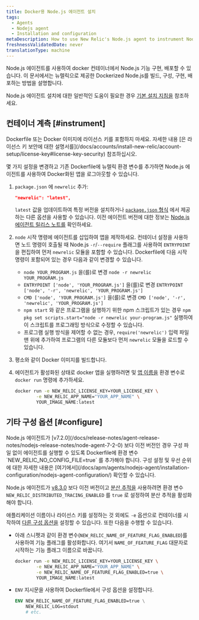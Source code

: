```yaml
---
title: Docker용 Node.js 에이전트 설치
tags:
  - Agents
  - Nodejs agent
  - Installation and configuration
metaDescription: How to use New Relic's Node.js agent to instrument Node.js applications deployed in Docker containers.
freshnessValidatedDate: never
translationType: machine
---
```


Node.js 에이전트를 사용하여 docker 컨테이너에서 Node.js 기능 구현, 배포할 수 있습니다. 이 문서에서는 뉴렐릭으로 제공한 Dockerized Node.js를 빌드, 구성, 구현, 배포하는 방법을 설명합니다.

Node.js 에이전트 설치에 대한 일반적인 도움이 필요한 경우 [기본 설치 지침을](/docs/apm/agents/nodejs-agent/installation-configuration/install-nodejs-agent) 참조하세요.

## 컨테이너 계측 [#instrument]

<Callout variant="caution">
  Dockerfile 또는 Docker 이미지에 라이선스 키를 포함하지 마세요. 자세한 내용 [은 라이선스 키 보안에 대한 설명서를](/docs/accounts/install-new-relic/account-setup/license-key#license-key-security) 참조하십시오.
</Callout>

몇 가지 설정을 변경하고 기존 Dockerfile에 뉴렐릭 환경 변수를 추가하면 Node.js 에이전트를 사용하여 Docker화된 앱을 로그아웃할 수 있습니다.

1. `package.json` 에 `newrelic` 추가:

   ```json
   "newrelic": "latest",
   ```

   `latest` 값을 업데이트하여 특정 버전을 설치하거나 [`package.json` 형식](https://docs.npmjs.com/files/package.json#dependencies) 에서 제공하는 다른 옵션을 사용할 수 있습니다. 이전 에이전트 버전에 대한 정보는 [Node.js 에이전트 릴리스 노트를](/docs/release-notes/agent-release-notes/nodejs-release-notes) 확인하세요.

2. `node` 시작 명령에 에이전트를 삽입하여 앱을 제작하세요. 컨테이너 설정을 사용하면 노드 명령이 호출될 때 Node.js `-r`/`--require` 플래그를 사용하여 `ENTRYPOINT` 을 편집하여 먼저 `newrelic` 모듈을 포함할 수 있습니다. Dockerfile에 다음 시작 명령이 포함되어 있는 경우 다음과 같이 변경할 수 있습니다.

   * `node YOUR_PROGRAM.js` 을(를)로 변경 `node -r newrelic YOUR_PROGRAM.js`
   * `ENTRYPOINT ['node', 'YOUR_PROGRAM.js']` 을(를)로 변경 `ENTRYPOINT ['node', '-r', 'newrelic', 'YOUR_PROGRAM.js']`
   * `CMD ['node', 'YOUR_PROGRAM.js']` 을(를)로 변경 `CMD ['node', '-r', 'newrelic', 'YOUR_PROGRAM.js']`
   * `npm start` 와 같은 프로그램을 실행하기 위한 npm 스크립트가 있는 경우 `npm pkg set scripts.start="node -r newrelic your-program.js"` 실행하여 이 스크립트를 프로그래밍 방식으로 수정할 수 있습니다.
   * 프로그램 실행 방식을 제어할 수 없는 경우, `require('newrelic')` 입력 파일 맨 위에 추가하여 프로그램의 다른 모듈보다 먼저 `newrelic` 모듈을 로드할 수 있습니다.

3. 평소와 같이 Docker 이미지를 빌드합니다.

4. 에이전트가 활성화된 상태로 docker 앱을 실행하려면 <InlinePopover type="licenseKey" />및 [앱 이름을](/docs/agents/manage-apm-agents/app-naming/name-your-application) 환경 변수로 `docker run` 명령에 추가하세요.

   ```bash
   docker run -e NEW_RELIC_LICENSE_KEY=YOUR_LICENSE_KEY \
           -e NEW_RELIC_APP_NAME="YOUR_APP_NAME" \
           YOUR_IMAGE_NAME:latest
   ```

<InstallFeedback />

## 기타 구성 옵션 [#configure]

<Callout variant="important">
  Node.js 에이전트가 [v7.2.0](/docs/release-notes/agent-release-notes/nodejs-release-notes/node-agent-7-2-0) 보다 이전 버전인 경우 구성 파일 없이 에이전트를 실행할 수 있도록 Dockerfile에 환경 변수 `NEW_RELIC_NO_CONFIG_FILE=true` 를 추가해야 합니다. 구성 설정 및 우선 순위에 대한 자세한 내용은 [여기에서](/docs/apm/agents/nodejs-agent/installation-configuration/nodejs-agent-configuration/) 확인할 수 있습니다.

  Node.js 에이전트가 [v8.3.0](/docs/release-notes/agent-release-notes/nodejs-release-notes/node-agent-8-3-0) 보다 이전 버전이고 [분산 추적을](/docs/understand-dependencies/distributed-tracing/get-started/introduction-distributed-tracing) 사용하려면 환경 변수 `NEW_RELIC_DISTRIBUTED_TRACING_ENABLED` 를 `true` 로 설정하여 분산 추적을 활성화해야 합니다.
</Callout>

애플리케이션 이름이나 라이선스 키를 설정하는 것 외에도 `-e` 옵션으로 컨테이너를 시작하여 [다른 구성 옵션을](/docs/agents/nodejs-agent/installation-configuration/nodejs-agent-configuration) 설정할 수 있습니다. 또한 다음을 수행할 수 있습니다.

* 아래 스니펫과 같이 환경 변수(`NEW_RELIC_NAME_OF_FEATURE_FLAG_ENABLED`)를 사용하여 기능 플래그를 활성화합니다. 여기서 `NAME_OF_FEATURE_FLAG` 대문자로 시작하는 기능 플래그 이름으로 바꿉니다.

  ```bash
  docker run -e NEW_RELIC_LICENSE_KEY=YOUR_LICENSE_KEY \
          -e NEW_RELIC_APP_NAME="YOUR_APP_NAME" \
          -e NEW_RELIC_NAME_OF_FEATURE_FLAG_ENABLED=true \
          YOUR_IMAGE_NAME:latest
  ```

* `ENV` 지시문을 사용하여 Dockerfile에서 구성 옵션을 설정합니다.

  ```dockerfile
  ENV NEW_RELIC_NAME_OF_FEATURE_FLAG_ENABLED=true \
      NEW_RELIC_LOG=stdout
      # etc.
  ```